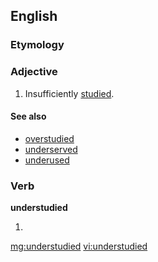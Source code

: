 ==English==
===Etymology===

{{prefix|under|studied}}


===Adjective===
{{en-adj}}

# Insufficiently [[study|studied]].
====See also====
*[[overstudied]]
*[[underserved]]
*[[underused]]

===Verb===
'''understudied'''

# {{past of|understudy}}

[[mg:understudied]]
[[vi:understudied]]